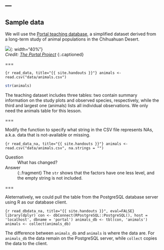 ---
---

## Sample data

We will use the [Portal teaching database](http://github.com/weecology/portal-teachingdb), a simplified dataset derived from a long-term study of animal populations in the Chihuahuan Desert.

![]({{ site.baseurl }}/images/portal-oct-07-15.jpg){: width="40%"}  
*Credit: [The Portal Project](https://portalproject.wordpress.com)*
{:.captioned}

===

```{r read_data, title="{{ site.handouts }}"}
animals <- read.csv("data/animals.csv")
```

```r
str(animals)
```

<aside class="notes" markdown="block">

The teaching dataset includes three tables: two contain summary information on the study plots and observed species, respectively, while the third and largest one (animals) lists all individual observations. We only need the animals table for this lesson.

</aside>

===

Modify the function to specify what string in the CSV file represents NAs, a.k.a. data that is not-available or missing.

```{r read_data_na, title="{{ site.handouts }}"}
animals <- read.csv("data/animals.csv", na.strings = "")
```

Question
: What has changed?

Answer
: {:.fragment} The `str` shows that the factors have one less level, and the empty string is not included.

===

Aleternatively, we could pull the table from the PostgreSQL database server using R as our database client.

```{r read_dbdata_na, title="{{ site.handouts }}", eval=FALSE}
library(dplyr)
con <- dbConnect(RPostgreSQL::PostgreSQL(), host = 'localhost', dbname = 'portal')
animals_db <- tbl(con, 'animals')
animals <- collect(animals_db)
```

The difference between `animals_db` and `animals` is where the data are. For `animals_db` the data remain on the PostgreSQL server, while `collect` copies the data to the client.
